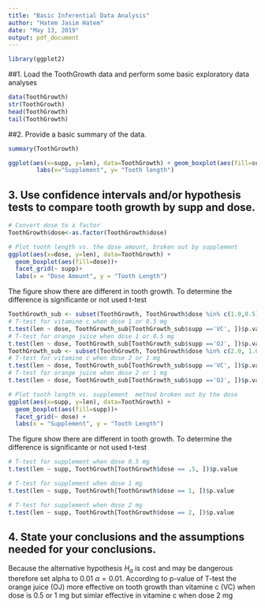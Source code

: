 ---
title: "Basic Inferential Data Analysis"
author: "Hatem Jasim Hatem"
date: "May 13, 2019"
output: pdf_document
---
```{r}
library(ggplot2)
```
##1. Load the ToothGrowth data and perform some basic exploratory data analyses
```{r}
data(ToothGrowth)
str(ToothGrowth)
head(ToothGrowth)
tail(ToothGrowth)
```
##2. Provide a basic summary of the data.
```{r}
summary(ToothGrowth)

ggplot(aes(x=supp, y=len), data=ToothGrowth) + geom_boxplot(aes(fill=supp))+ 
        labs(x="Supplement", y= "Tooth length")
```

## 3. Use confidence intervals and/or hypothesis tests to compare tooth growth by supp and dose.
```{r}


# Convert dose to a factor
ToothGrowth$dose<-as.factor(ToothGrowth$dose)

# Plot tooth length vs. the dose amount, broken out by supplement 
ggplot(aes(x=dose, y=len), data=ToothGrowth) + 
  geom_boxplot(aes(fill=dose))+ 
  facet_grid(~ supp)+
  labs(x = "Dose Amount", y = "Tooth Length")
```
The figure show there are different in tooth growth. To determine the difference is significante or not used t-test

```{r}
ToothGrowth_sub <- subset(ToothGrowth, ToothGrowth$dose %in% c(1.0,0.5))
# T-test for vitamine c when dose 1 or 0.5 mg
t.test(len ~ dose, ToothGrowth_sub[ToothGrowth_sub$supp =='VC', ])$p.value
# T-test for orange juice when dose 1 or 0.5 mg
t.test(len ~ dose, ToothGrowth_sub[ToothGrowth_sub$supp =='OJ', ])$p.value
ToothGrowth_sub <- subset(ToothGrowth, ToothGrowth$dose %in% c(2.0, 1.0))
# T-test for vitamine c when dose 2 or 1 mg
t.test(len ~ dose, ToothGrowth_sub[ToothGrowth_sub$supp =='VC', ])$p.value
# T-test for orange juice when dose 2 or 1 mg
t.test(len ~ dose, ToothGrowth_sub[ToothGrowth_sub$supp =='OJ', ])$p.value
```

```{r}
# Plot tooth length vs. supplement  method broken out by the dose 
ggplot(aes(x=supp, y=len), data=ToothGrowth) + 
  geom_boxplot(aes(fill=supp))+ 
  facet_grid(~ dose) + 
  labs(x = "Supplement", y = "Tooth Length")
```
The figure show there are different in tooth growth. To determine the difference is significante or not used t-test

```{r}
# T-test for supplement when dose 0.5 mg
t.test(len ~ supp, ToothGrowth[ToothGrowth$dose == .5, ])$p.value

# T-test for supplement when dose 1 mg
t.test(len ~ supp, ToothGrowth[ToothGrowth$dose == 1, ])$p.value

# T-test for supplement when dose 2 mg
t.test(len ~ supp, ToothGrowth[ToothGrowth$dose == 2, ])$p.value
```
## 4. State your conclusions and the assumptions needed for your conclusions.

Because the alternative hypothesis $H_a$ is cost and may be dangerous therefore set alpha to 0.01 $\alpha = 0.01$. 
According to p-value of T-test the orange juice (OJ) more effective on tooth growth than vitamine c (VC) when dose is 0.5 or 1 mg but simlar effective in vitamine c when dose 2 mg